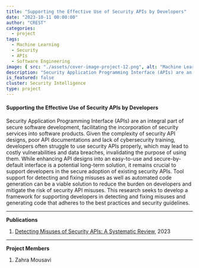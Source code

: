 ```yaml
---
title: "Supporting the Effective Use of Security APIs by Developers"
date: "2023-10-11 00:00:00"
author: "CREST"
categories:
  - project
tags:
  - Machine Learning
  - Security
  - APIs
  - Software Engineering
image: { src: "./assets/cover-image-project-12.png", alt: "Machine Learning" }
description: "Security Application Programming Interface (APIs) are an integral part of secure software development, facilitating the incorporation of security services into software products."
is_featured: false
cluster: Security Intelligence
type: project
---
```


#### Supporting the Effective Use of Security APIs by Developers

Security Application Programming Interface (APIs) are an integral part of secure software development, facilitating the incorporation of security services into software products. Given the complexity of security API designs, poor API documentations and lack of cybersecurity training, developers often struggle to use security APIs properly, which may lead to costly vulnerabilities and data breaches, invalidating the purpose of using them. While enhancing API designs into an easy-to-use and secure-by-default interface is a potential long-term solution, it remains crucial to support developers in the secure adoption of existing security APIs. Tool support for detecting and fixing misuses as well as automated code generation can be a viable solution to reduce the burden on developers and mitigate the risk of security API misuses. This research seeks to develop a framework for supporting developers in detecting and fixing misuses and generating code that adheres to the best practices and security guidelines.

---

**Publications**

1. [Detecting Misuses of Security APIs: A Systematic Review](https://arxiv.org/pdf/2306.08869.pdf), 2023

---

**Project Members**

1. Zahra Mousavi